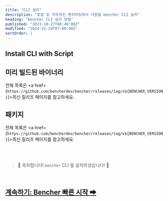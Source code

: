 ```yaml
---
title: "CLI 설치"
description: "로컬 및 지속적인 벤치마킹에서 사용할 bencher CLI 설치"
heading: "bencher CLI 설치 방법"
published: "2023-10-27T08:40:00Z"
modified: "2024-11-29T07:00:00Z"
sortOrder: 1
---
```



## Install CLI with Script

<CliInstallScripts />

<CliInstallGitHubActions />

<CliInstallSource />

## 미리 빌드된 바이너리

<CliPreBuiltBins />

전체 목록은 <a href={`https://github.com/bencherdev/bencher/releases/tag/v${BENCHER_VERSION}`}>최신 릴리즈 페이지</a>를 참고하세요.

## 패키지

<CliPackages />

전체 목록은 <a href={`https://github.com/bencherdev/bencher/releases/tag/v${BENCHER_VERSION}`}>최신 릴리즈 페이지</a>를 참고하세요.

<br/>
<br/>

> 🐰 축하합니다! <code>bencher</code> CLI 를 설치하셨습니다! 🎉

<br/>

<h2><a href="/docs/tutorial/quick-start/">계속하기: Bencher 빠른 시작 ➡</a></h2>